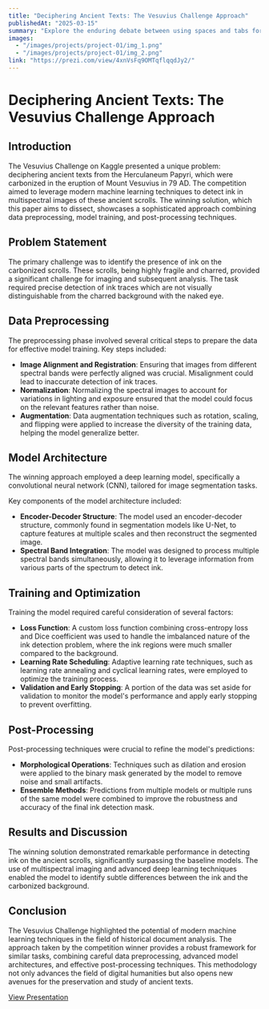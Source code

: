 ```yaml
---
title: "Deciphering Ancient Texts: The Vesuvius Challenge Approach"
publishedAt: "2025-03-15"
summary: "Explore the enduring debate between using spaces and tabs for code indentation, and why this choice matters more than you might think."
images:
  - "/images/projects/project-01/img_1.png"
  - "/images/projects/project-01/img_2.png"
link: "https://prezi.com/view/4xnVsFq9OMTqflqqdJy2/"
---
```


# Deciphering Ancient Texts: The Vesuvius Challenge Approach

## Introduction
The Vesuvius Challenge on Kaggle presented a unique problem: deciphering ancient texts from the Herculaneum Papyri, which were carbonized in the eruption of Mount Vesuvius in 79 AD. The competition aimed to leverage modern machine learning techniques to detect ink in multispectral images of these ancient scrolls. The winning solution, which this paper aims to dissect, showcases a sophisticated approach combining data preprocessing, model training, and post-processing techniques.

## Problem Statement
The primary challenge was to identify the presence of ink on the carbonized scrolls. These scrolls, being highly fragile and charred, provided a significant challenge for imaging and subsequent analysis. The task required precise detection of ink traces which are not visually distinguishable from the charred background with the naked eye.

## Data Preprocessing
The preprocessing phase involved several critical steps to prepare the data for effective model training. Key steps included:

- **Image Alignment and Registration**: Ensuring that images from different spectral bands were perfectly aligned was crucial. Misalignment could lead to inaccurate detection of ink traces.
- **Normalization**: Normalizing the spectral images to account for variations in lighting and exposure ensured that the model could focus on the relevant features rather than noise.
- **Augmentation**: Data augmentation techniques such as rotation, scaling, and flipping were applied to increase the diversity of the training data, helping the model generalize better.

## Model Architecture
The winning approach employed a deep learning model, specifically a convolutional neural network (CNN), tailored for image segmentation tasks.

Key components of the model architecture included:

- **Encoder-Decoder Structure**: The model used an encoder-decoder structure, commonly found in segmentation models like U-Net, to capture features at multiple scales and then reconstruct the segmented image.
- **Spectral Band Integration**: The model was designed to process multiple spectral bands simultaneously, allowing it to leverage information from various parts of the spectrum to detect ink.

## Training and Optimization
Training the model required careful consideration of several factors:

- **Loss Function**: A custom loss function combining cross-entropy loss and Dice coefficient was used to handle the imbalanced nature of the ink detection problem, where the ink regions were much smaller compared to the background.
- **Learning Rate Scheduling**: Adaptive learning rate techniques, such as learning rate annealing and cyclical learning rates, were employed to optimize the training process.
- **Validation and Early Stopping**: A portion of the data was set aside for validation to monitor the model's performance and apply early stopping to prevent overfitting.

## Post-Processing
Post-processing techniques were crucial to refine the model's predictions:

- **Morphological Operations**: Techniques such as dilation and erosion were applied to the binary mask generated by the model to remove noise and small artifacts.
- **Ensemble Methods**: Predictions from multiple models or multiple runs of the same model were combined to improve the robustness and accuracy of the final ink detection mask.

## Results and Discussion
The winning solution demonstrated remarkable performance in detecting ink on the ancient scrolls, significantly surpassing the baseline models. The use of multispectral imaging and advanced deep learning techniques enabled the model to identify subtle differences between the ink and the carbonized background.

## Conclusion
The Vesuvius Challenge highlighted the potential of modern machine learning techniques in the field of historical document analysis. The approach taken by the competition winner provides a robust framework for similar tasks, combining careful data preprocessing, advanced model architectures, and effective post-processing techniques. This methodology not only advances the field of digital humanities but also opens new avenues for the preservation and study of ancient texts.

[View Presentation](https://prezi.com/view/4xnVsFq9OMTqflqqdJy2/)